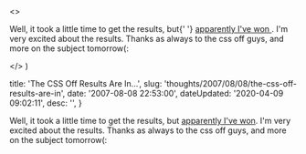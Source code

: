 

  <>
    <p>
      Well, it took a little time to get the results, but{' '}
      <a href="http&#58;//cssoff.com/2007/08/06/and-the-winner-is-dan-ott/">
        apparently I've won
      </a>
      . I'm very excited about the results. Thanks as always to the css off guys,
      and more on the subject tomorrow(&#58;
    </p>
  </>
)


  title: 'The CSS Off Results Are In...',
  slug: 'thoughts/2007/08/08/the-css-off-results-are-in',
  date: '2007-08-08 22:53:00',
  dateUpdated: '2020-04-09 09:02:11',
  desc: '',
}

Well, it took a little time to get the results, but [apparently I've won](http://cssoff.com/2007/08/06/and-the-winner-is-dan-ott/). I'm very excited about the results. Thanks as always to the css off guys, and more on the subject tomorrow(:
